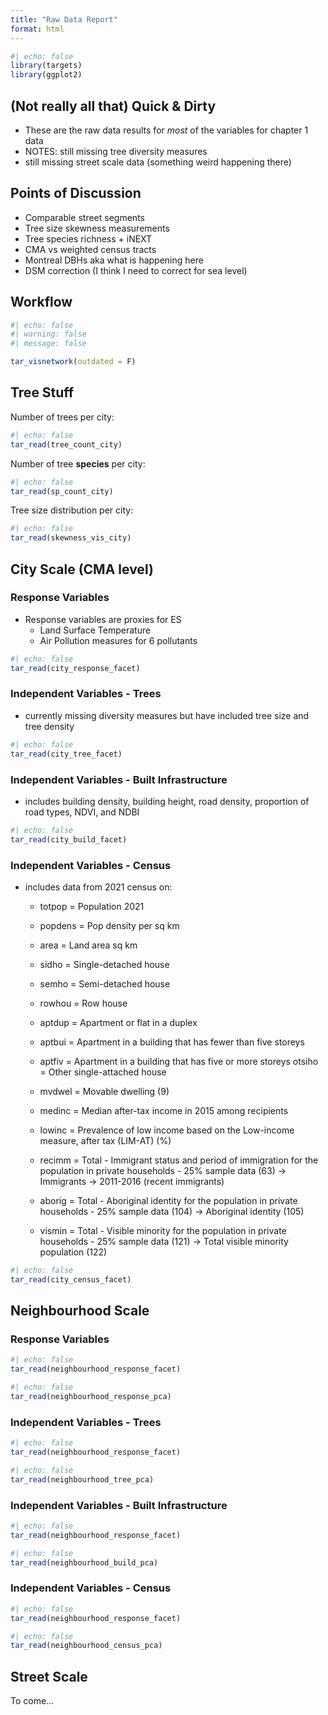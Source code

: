 ```yaml
---
title: "Raw Data Report"
format: html
---
```



```r
#| echo: false
library(targets)
library(ggplot2)

```

## (Not really all that) Quick & Dirty

-   These are the raw data results for *most* of the variables for chapter 1 data
-   NOTES: still missing tree diversity measures
-   still missing street scale data (something weird happening there)

## Points of Discussion

-   Comparable street segments
-   Tree size skewness measurements
-   Tree species richness + iNEXT
-   CMA vs weighted census tracts
-   Montreal DBHs aka what is happening here
-   DSM correction (I think I need to correct for sea level)

## Workflow

```r
#| echo: false
#| warning: false
#| message: false

tar_visnetwork(outdated = F)
```

## Tree Stuff

Number of trees per city:

```r
#| echo: false
tar_read(tree_count_city)
```

Number of tree **species** per city:

```r
#| echo: false
tar_read(sp_count_city)
```

Tree size distribution per city:

```r
#| echo: false
tar_read(skewness_vis_city)
```

## City Scale (CMA level)

### Response Variables

-   Response variables are proxies for ES
    -   Land Surface Temperature
    -   Air Pollution measures for 6 pollutants

```r
#| echo: false
tar_read(city_response_facet)
```

### Independent Variables - Trees

-   currently missing diversity measures but have included tree size and tree density

```r
#| echo: false
tar_read(city_tree_facet)
```

### Independent Variables - Built Infrastructure

-   includes building density, building height, road density, proportion of road types, NDVI, and NDBI

```r
#| echo: false
tar_read(city_build_facet)
```

### Independent Variables - Census

-   includes data from 2021 census on:
    -   totpop = Population 2021

    -   popdens = Pop density per sq km

    -   area = Land area sq km

    -   sidho = Single-detached house

    -   semho = Semi-detached house

    -   rowhou = Row house

    -   aptdup = Apartment or flat in a duplex

    -   aptbui = Apartment in a building that has fewer than five storeys

    -   aptfiv = Apartment in a building that has five or more storeys otsiho = Other single-attached house

    -   mvdwel = Movable dwelling (9)

    -   medinc = Median after-tax income in 2015 among recipients

    -   lowinc = Prevalence of low income based on the Low-income measure, after tax (LIM-AT) (%)

    -   recimm = Total - Immigrant status and period of immigration for the population in private households - 25% sample data (63) -\> Immigrants -\> 2011-2016 (recent immigrants)

    -   aborig = Total - Aboriginal identity for the population in private households - 25% sample data (104) -\> Aboriginal identity (105)

    -   vismin = Total - Visible minority for the population in private households - 25% sample data (121) -\> Total visible minority population (122)

```r
#| echo: false
tar_read(city_census_facet)
```


## Neighbourhood Scale

### Response Variables

```r
#| echo: false
tar_read(neighbourhood_response_facet)
```

```r
#| echo: false
tar_read(neighbourhood_response_pca)
```

### Independent Variables - Trees

```r
#| echo: false
tar_read(neighbourhood_response_facet)
```

```r
#| echo: false
tar_read(neighbourhood_tree_pca)
```

### Independent Variables - Built Infrastructure

```r
#| echo: false
tar_read(neighbourhood_response_facet)
```

```r
#| echo: false
tar_read(neighbourhood_build_pca)
```

### Independent Variables - Census

```r
#| echo: false
tar_read(neighbourhood_response_facet)
```

```r
#| echo: false
tar_read(neighbourhood_census_pca)
```

## Street Scale

To come...